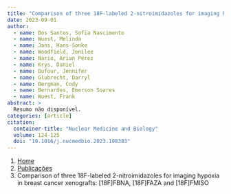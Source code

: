 ```yaml
---
title: "Comparison of three 18F-labeled 2-nitroimidazoles for imaging hypoxia in breast cancer xenografts: [18F]FBNA, [18F]FAZA and [18F]FMISO"
date: 2023-09-01
author:
  - name: Dos Santos, Sofia Nascimento
  - name: Wuest, Melinda
  - name: Jans, Hans-Sonke
  - name: Woodfield, Jenilee
  - name: Nario, Arian Pérez
  - name: Krys, Daniel
  - name: Dufour, Jennifer
  - name: Glubrecht, Darryl
  - name: Bergman, Cody
  - name: Bernardes, Emerson Soares
  - name: Wuest, Frank
abstract: > 
  Resumo não disponível.
categories: [article]
citation: 
  container-title: "Nuclear Medicine and Biology"
  volume: 124-125
  doi: "10.1016/j.nucmedbio.2023.108383"
---
```


```{=html}
<nav aria-label="breadcrumb">
  <ol class="breadcrumb">
    <li class="breadcrumb-item"><a href="../../index.html">Home</a></li>
    <li class="breadcrumb-item"><a href="../index.html">Publicações</a></li>
    <li class="breadcrumb-item active" aria-current="page">Comparison of three 18F-labeled 2-nitroimidazoles for imaging hypoxia in breast cancer xenografts: [18F]FBNA, [18F]FAZA and [18F]FMISO</li>
  </ol>
</nav>
```
